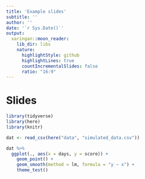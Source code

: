 ```yaml
---
title: 'Example slides'
subtitle: ''
author: ''
date: '`r Sys.Date()`'
output: 
  xaringan::moon_reader:
    lib_dir: libs
    nature:
      highlightStyle: github
      highlightLines: true
      countIncrementalSlides: false
      ratio: "16:9"
---
```


# Slides

```r
library(tidyverse)
library(here)
library(knitr)

dat <- read_csv(here("data", "simulated_data.csv"))
```

```r
dat %>% 
  ggplot(., aes(x = days, y = score)) + 
    geom_point() + 
    geom_smooth(method = lm, formula = "y ~ x") + 
    theme_test()
```
